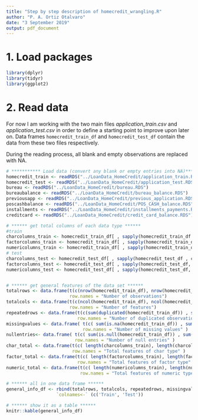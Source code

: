 ```yaml
---
title: "Step by step description of homecredit_wrangling.R"
author: "P. A. Ortiz Otalvaro"
date: "3 September 2019"
output: pdf_document
---
```


<!---
 describes the variables, the data, and any transformations or work that you performed to clean up the data
 creation date: 21 August 2019
 -->



# 1. Load packages
``` r
library(dplyr)
library(tidyr)
library(ggplot2)
```


# 2. Read data
For now I am working with the two main files *application_train.csv* and *application_test.csv* in order to define a starting point to improve upon later on.
Data frames `homecredit_train_df` and `homecredit_test_df` contain the data from these two files respectively.

During the reading process, all blank and empty observations are replaced with NA.

```r

# *********** Load data (convert any blank or empty entries into NA)*****************
homecredit_train <- readRDS("../LoanData_HomeCredit/application_train.RDS")
homecredit_test <- readRDS("../LoanData_HomeCredit/application_test.RDS")
bureau <- readRDS("../LoanData_HomeCredit/bureau.RDS")
bureaubalance <- readRDS("../LoanData_HomeCredit/bureau_balance.RDS")
previousapp <- readRDS("../LoanData_HomeCredit/previous_application.RDS")
poscashbalance <- readRDS("../LoanData_HomeCredit/POS_CASH_balance.RDS")
installments <- readRDS("../LoanData_HomeCredit/installments_payments.RDS")
creditcard <- readRDS("../LoanData_HomeCredit/credit_card_balance.RDS")

```

<!-----
```r
# ******** Add column identifying source (train or test) REMOVE THIS IF I DON'T MERGE THE TWO ########################################################################################################################################################################################################################################################### ********
homecredit_train_df  <- dplyr::mutate(homecredit_train_df , subset = "train")
homecredit_test_df  <- dplyr::mutate(homecredit_test_df , subset = "test")
```
------>



```r

# ****** get total columns of each data type ******
#train
charcolumns_train <- homecredit_train_df[ , sapply(homecredit_train_df , class) == 'character' ]
factorcolumns_train <- homecredit_train_df[ , sapply(homecredit_train_df, class) == 'factor' ]
numericolumns_train <- homecredit_train_df[ , sapply(homecredit_train_df, class) %in% c('numeric','integer') ]
# test
charcolumns_test <- homecredit_test_df[ , sapply(homecredit_test_df , class) == 'character' ]
factorcolumns_test <- homecredit_test_df[ , sapply(homecredit_test_df, class) == 'factor' ]
numericolumns_test <- homecredit_test_df[ , sapply(homecredit_test_df, class) %in% c('numeric','integer') ]


# ****** get general features of the data set ******
totalrows <- data.frame(t(c(nrow(homecredit_train_df), nrow(homecredit_test_df)) ) , 
                        row.names = "Number of observations")
totalcols <- data.frame(t(c(ncol(homecredit_train_df), ncol(homecredit_test_df)) ) , 
                        row.names = "Number of features")
repeatedrows <- data.frame(t(c(sum(duplicated(homecredit_train_df)) , sum(duplicated(homecredit_test_df)) ) ) , 
                           row.names = "Number of duplicated observations")
missingvalues <- data.frame( t(c( sum(is.na(homecredit_train_df)) , sum(is.na(homecredit_test_df)) )) , 
                             row.names = "Number of missing values" )
nullentries<- data.frame( t(c( sum(is.null(homecredit_train_df)) , sum(is.null(homecredit_test_df)) )) , 
                          row.names = "Number of null entries" )
char_total <- data.frame(t(c( length(charcolumns_train), length(charcolumns_test) ) ) , 
                         row.names = "Total features of char type" )
factor_total <- data.frame(t(c( length(factorcolumns_train), length(factorcolumns_test) ) ), 
                           row.names = "Total features of factor type" )
numeric_total <- data.frame(t(c( length(numericolumns_train), length(numericolumns_test) ) ), 
                            row.names = "Total features of numeric type" )

# ****** all in one data frame ******
general_info_df <- rbind(totalrows, totalcols, repeatedrows, missingvalues, char_total, factor_total, numeric_total)%>%
                   `colnames<-` (c('Train', 'Test'))

# ****** show it as a table ******
knitr::kable(general_info_df)

```
